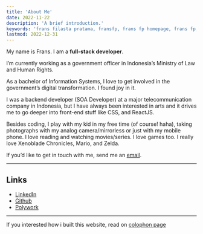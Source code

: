 ```yaml
---
title: 'About Me'
date: 2022-11-22
description: 'A brief introduction.'
keywords: 'frans filasta pratama, fransfp, frans fp homepage, frans fp, frans filasta, tentang frans filasta pratama'
lastmod: 2022-12-31
---
```


My name is Frans. I am a **full-stack developer**.

I’m currently working as a government officer in Indonesia’s Ministry of Law and Human Rights.

As a bachelor of Information Systems, I love to get involved in the government’s digital transformation. I found joy in it.

I was a backend developer (SOA Developer) at a major telecommunication company in Indonesia, but I have always been interested in arts and it drives me to go deeper into front-end stuff like CSS, and ReactJS.

Besides coding, I play with my kid in my free time (of course! haha), taking photographs with my analog camera/mirrorless or just with my mobile phone. I love reading and watching movies/series. I love games too. I really love Xenoblade Chronicles, Mario, and Zelda.

If you’d like to get in touch with me, send me an [email](mailto:fransfilastap@live.com).

---

## Links

- [LinkedIn](https://www.linkedin.com/in/fransfilastap)
- [Github](https://github.com/fransfilastap)
- [Polywork](https://poly.me/fransfilasta_pra)

---

If you interested how i built this website, read on [colophon page](colophon)